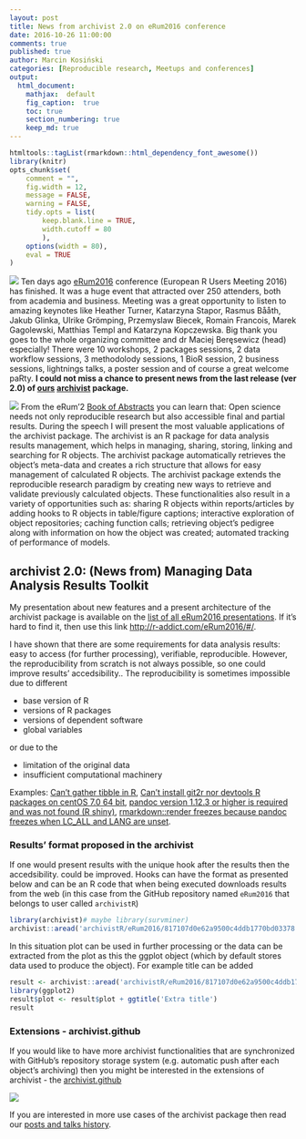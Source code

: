 ```yaml
---
layout: post
title: News from archivist 2.0 on eRum2016 conference
date: 2016-10-26 11:00:00
comments: true
published: true
author: Marcin Kosiński
categories: [Reproducible research, Meetups and conferences]
output:
  html_document:
    mathjax:  default
    fig_caption:  true
    toc: true
    section_numbering: true
    keep_md: true
---
```

```r
htmltools::tagList(rmarkdown::html_dependency_font_awesome())
library(knitr)
opts_chunk$set(
	comment = "",
	fig.width = 12, 
	message = FALSE,
	warning = FALSE,
	tidy.opts = list(
		keep.blank.line = TRUE,
		width.cutoff = 80
		),
	options(width = 80),
	eval = TRUE
)
```
<img src="/images/fulls/archivist2_0.png" class="fit image"> Ten days ago [eRum2016](http://erum.ue.poznan.pl/) conference (European R Users Meeting 2016) has finished. It was a huge event that attracted over 250 attenders, both from academia and business. Meeting was a great opportunity to listen to amazing keynotes like Heather Turner, Katarzyna Stapor, Rasmus Bååth, Jakub Glinka, Ulrike Grömping, Przemyslaw Biecek, Romain Francois, Marek Gagolewski, Matthias Templ and Katarzyna Kopczewska. Big thank you goes to the whole organizing committee and dr Maciej Beręsewicz (head) especially! There were 10 workshops, 2 packages sessions, 2 data workflow sessions, 3 methodolody sessions, 1 BioR session, 2 business sessions, lightnings talks, a poster session and of course a great welcome paRty. **I could not miss a chance to present news from the last release (ver 2.0) of [ours](https://github.com/pbiecek/archivist/graphs/contributors) [archivist](https://cran.r-project.org/web/packages/archivist/index.html) package.**

<img src="/images/fulls/erum_front_cover_small.jpg" class="left image"> From the eRum'2 [Book of Abstracts](https://github.com/eRum2016/Book-of-abstracts/) you can learn that: Open science needs not only reproducible research but also accessible
final and partial results. During the speech I will present the most
valuable applications of the archivist package. The archivist is
an R package for data analysis results management, which helps
in managing, sharing, storing, linking and searching for R
objects. The archivist package automatically retrieves the
object's meta-data and creates a rich structure that allows for easy
management of calculated R objects. The archivist
package extends the reproducible research paradigm by creating new ways
to retrieve and validate previously calculated objects. These
functionalities also result in a variety of opportunities such as:
sharing R objects within reports/articles by adding hooks to
R objects in table/figure captions; interactive exploration of
object repositories; caching function calls; retrieving object's
pedigree along with information on how the object was created; automated
tracking of performance of models.

## archivist 2.0: (News from) Managing Data Analysis Results Toolkit 

My presentation about new features and a present architecture of the archivist package is available on the [list of all eRum2016 presentations](https://github.com/eRum2016/Presentations-participants). If it's hard to find it, then use this link [http://r-addict.com/eRum2016/#/](http://r-addict.com/eRum2016/#/).

I have shown that there are some requirements for data analysis results: easy to access (for further processing), verifiable, reproducible. However, the reproducibility from scratch is not always possible, so one could improve results' accedsibility.. The reproducibility is sometimes impossible due to different

- base version of R
- versions of R packages
- versions of dependent software
- global variables

or due to the

- limitation of the original data
- insufficient computational machinery

Examples: [<i class='fa fa-stack-overflow'></i> Can't gather tibble in R](http://stackoverflow.com/questions/39231807/cant-gather-tibble-in-r), [<i class='fa fa-stack-overflow'></i> Can't install git2r nor devtools R packages on centOS 7.0 64 bit](http://stackoverflow.com/questions/30394563/cant-install-git2r-nor-devtools-r-packages-on-centos-7-0-64-bit), [<i class='fa fa-stack-overflow'></i> pandoc version 1.12.3 or higher is required and was not found (R shiny)](http://stackoverflow.com/questions/28432607/pandoc-version-1-12-3-or-higher-is-required-and-was-not-found-r-shiny), [<i class='fa fa-github'></i> rmarkdown::render freezes because pandoc freezes when LC_ALL and LANG are unset](https://github.com/rocker-org/shiny/issues/17).

### Results' format proposed in the archivist

If one would present results with the unique hook after the results then the accedsibility. could be improved. Hooks can have the format as presented below and can be an R code that when being executed downloads results from the web (in this case from the GitHub repository named `eRum2016` that belongs to user called `archivistR`)

```r
library(archivist)# maybe library(survminer)
archivist::aread('archivistR/eRum2016/817107d0e62a9500c4ddb1770bd03378')
```

In this situation plot can be used in further processing or the data can be extracted from the plot as this the ggplot object (which by default stores data used to produce the object). For example title can be added

```r
result <- archivist::aread('archivistR/eRum2016/817107d0e62a9500c4ddb1770bd03378')
library(ggplot2)
result$plot <- result$plot + ggtitle('Extra title')
result
```

### Extensions - archivist.github

If you would like to have more archivist functionalities that are synchronized with GitHub's repository storage system (e.g. automatic push after each object's archiving) then you might be interested in the extensions of archivist - the [archivist.github](https://cran.r-project.org/web/packages/archivist.github/)

<img src="http://r-addict.com/images/fulls/archivist_github.png" class="fit image">


If you are interested in more use cases of the archivist package then read our [posts and talks history](http://pbiecek.github.io/archivist/Posts.html).